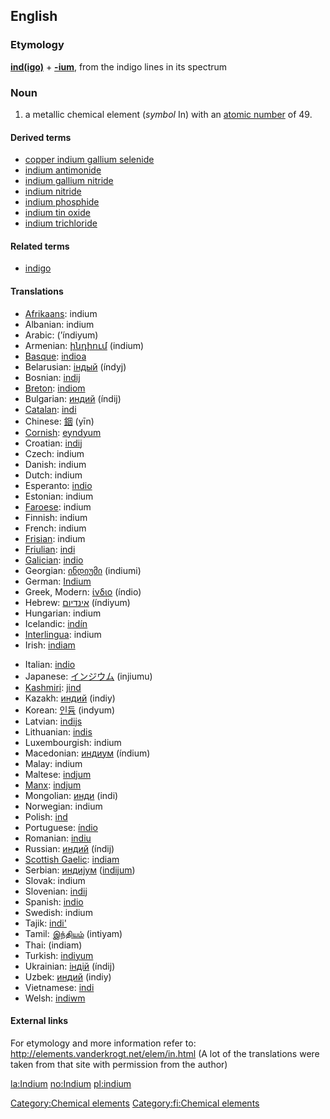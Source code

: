 {{see|Indium}}
==English==
{{elements|In|cadmium|Cd|tin|Sn}}
===Etymology===
'''[[indigo|ind(igo)]]''' + '''[[-ium]]''', from the indigo lines in its spectrum

=== Noun ===
{{en-noun-unc}}
{{wikipedia}}

# a metallic chemical element (''symbol'' In) with an [[atomic number]] of 49.

====Derived terms====
*[[copper indium gallium selenide]]
*[[indium antimonide]]
*[[indium gallium nitride]]
*[[indium nitride]]
*[[indium phosphide]]
*[[indium tin oxide]]
*[[indium trichloride]]

====Related terms====
*[[indigo]]

==== Translations ====
{{top}}
*[[Afrikaans]]: indium
*Albanian: indium
*Arabic: {{ARchar|[[انديوم]]}} (’índiyum) {{m}}
*Armenian: [[ինդիում]] (indium)
*[[Basque]]: [[indioa]]
*Belarusian: [[iндый]] (índyj) {{m}}
*Bosnian: [[indij]]
*[[Breton]]: [[indiom]]
*Bulgarian: [[индий]] (índij) {{m}}
*[[Catalan]]: [[indi]]
*Chinese: [[銦]] (yīn)
*[[Cornish]]: [[eyndyum]]
*Croatian: [[indij]]
*Czech: indium
*Danish: indium
*Dutch: indium {{n}}
*Esperanto: [[indio]]
*Estonian: indium
*[[Faroese]]: indium
*Finnish: indium
*French: indium {{m}}
*[[Frisian]]: indium
*[[Friulian]]: [[indi]]
*[[Galician]]: [[indio]]
*Georgian: [[ინდიუმი]] (indiumi)
*German: [[Indium]] {{n}}
*Greek, Modern: [[ίνδιο]] (índio) {{n}}
*Hebrew: [[אינדיום]] (índiyum)
*Hungarian: indium
*Icelandic: [[indín]]
*[[Interlingua]]: indium
*Irish: [[indiam]]
{{mid}}
*Italian: [[indio]] {{m}}
*Japanese: [[インジウム]] (injiumu)
*[[Kashmiri]]: [[jind]]
*Kazakh: [[индий]] (indiy)
*Korean: [[인듐]] (indyum)
*Latvian: [[indijs]]
*Lithuanian: [[indis]]
*Luxembourgish: indium
*Macedonian: [[индиум]] (índium) {{m}}
*Malay: indium
*Maltese: [[indjum]]
*[[Manx]]: [[indjum]]
*Mongolian: [[инди]] (indi)
*Norwegian: indium
*Polish: [[ind]] {{m}}
*Portuguese: [[índio]] {{m}}
*Romanian: [[indiu]] {{n}}
*Russian: [[индий]] (índij) {{m}}
*[[Scottish Gaelic]]: [[indiam]]
*Serbian: [[индиjум]] ([[indijum]]) {{m}}
*Slovak: indium
*Slovenian: [[indij]]
*Spanish: [[indio]] {{m}}
*Swedish: indium
*Tajik: [[indi']]
*Tamil: [[இந்தியம்]] (intiyam)
*Thai: {{THchar|[[อินเดียม]]}} (indiam)
*Turkish: [[indiyum]]
*Ukrainian: [[iндiй]] (índij) {{m}}
*Uzbek: [[индий]] (indiy)
*Vietnamese: [[indi]]
*Welsh: [[indiwm]]
{{bottom}}

====External links====
For etymology and more information refer to:
http://elements.vanderkrogt.net/elem/in.html
(A lot of the translations were taken from that site with permission from the author)

[[Category:Chemical elements]]
[[Category:fi:Chemical elements]]

[[la:Indium]]
[[no:Indium]]
[[pl:indium]]